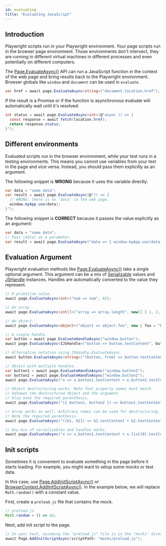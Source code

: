 ```yaml
---
id: evaluating
title: "Evaluating JavaScript"
---
```


## Introduction

Playwright scripts run in your Playwright environment. Your page scripts run in the browser page environment. Those environments don't intersect, they are running in different virtual machines in different processes and even potentially on different computers.

The [Page.EvaluateAsync()](/api/class-page.mdx#page-evaluate) API can run a JavaScript function in the context of the web page and bring results back to the Playwright environment. Browser globals like `window` and `document` can be used in `evaluate`.

```csharp
var href = await page.EvaluateAsync<string>("document.location.href");
```

If the result is a Promise or if the function is asynchronous evaluate will automatically wait until it's resolved:

```csharp
int status = await page.EvaluateAsync<int>(@"async () => {
  const response = await fetch(location.href);
  return response.status;
}");
```

## Different environments

Evaluated scripts run in the browser environment, while your test runs in a testing environments. This means you cannot use variables from your test in the page and vice versa. Instead, you should pass them explicitly as an argument.

The following snippet is **WRONG** because it uses the variable directly:

```csharp
var data = "some data";
var result = await page.EvaluateAsync(@"() => {
  // WRONG: there is no 'data' in the web page.
  window.myApp.use(data);
}");
```

The following snippet is **CORRECT** because it passes the value explicitly as an argument:

```csharp
var data = "some data";
// Pass |data| as a parameter.
var result = await page.EvaluateAsync("data => { window.myApp.use(data); }", data);
```

## Evaluation Argument

Playwright evaluation methods like [Page.EvaluateAsync()](/api/class-page.mdx#page-evaluate) take a single optional argument. This argument can be a mix of [Serializable] values and [JSHandle] instances. Handles are automatically converted to the value they represent.

```csharp
// A primitive value.
await page.EvaluateAsync<int>("num => num", 42);

// An array.
await page.EvaluateAsync<int[]>("array => array.length", new[] { 1, 2, 3 });

// An object.
await page.EvaluateAsync<object>("object => object.foo", new { foo = "bar" });

// A single handle.
var button = await page.EvaluateHandleAsync("window.button");
await page.EvaluateAsync<IJSHandle>("button => button.textContent", button);

// Alternative notation using JSHandle.EvaluateAsync.
await button.EvaluateAsync<string>("(button, from) => button.textContent.substring(from)", 5);

// Object with multiple handles.
var button1 = await page.EvaluateHandleAsync("window.button1");
var button2 = await page.EvaluateHandleAsync("window.button2");
await page.EvaluateAsync("o => o.button1.textContent + o.button2.textContent", new { button1, button2 });

// Object destructuring works. Note that property names must match
// between the destructured object and the argument.
// Also note the required parenthesis.
await page.EvaluateAsync("({ button1, button2 }) => button1.textContent + button2.textContent", new { button1, button2 });

// Array works as well. Arbitrary names can be used for destructuring.
// Note the required parenthesis.
await page.EvaluateAsync("([b1, b2]) => b1.textContent + b2.textContent", new[] { button1, button2 });

// Any mix of serializables and handles works.
await page.EvaluateAsync("x => x.button1.textContent + x.list[0].textContent + String(x.foo)", new { button1, list = new[] { button2 }, foo = null as object });
```

## Init scripts

Sometimes it is convenient to evaluate something in the page before it starts loading. For example, you might want to setup some mocks or test data.

In this case, use [Page.AddInitScriptAsync()](/api/class-page.mdx#page-add-init-script) or [BrowserContext.AddInitScriptAsync()](/api/class-browsercontext.mdx#browser-context-add-init-script). In the example below, we will replace `Math.random()` with a constant value.

First, create a `preload.js` file that contains the mock.

```js
// preload.js
Math.random = () => 42;
```

Next, add init script to the page.

```csharp
// In your test, assuming the "preload.js" file is in the "mocks" directory.
await Page.AddInitScriptAsync(scriptPath: "mocks/preload.js");
```


[Accessibility]: /api/class-accessibility.mdx "Accessibility"
[APIRequest]: /api/class-apirequest.mdx "APIRequest"
[APIRequestContext]: /api/class-apirequestcontext.mdx "APIRequestContext"
[APIResponse]: /api/class-apiresponse.mdx "APIResponse"
[APIResponseAssertions]: /api/class-apiresponseassertions.mdx "APIResponseAssertions"
[Browser]: /api/class-browser.mdx "Browser"
[BrowserContext]: /api/class-browsercontext.mdx "BrowserContext"
[BrowserType]: /api/class-browsertype.mdx "BrowserType"
[CDPSession]: /api/class-cdpsession.mdx "CDPSession"
[CDPSessionEvent]: /api/class-cdpsessionevent.mdx "CDPSessionEvent"
[Clock]: /api/class-clock.mdx "Clock"
[ConsoleMessage]: /api/class-consolemessage.mdx "ConsoleMessage"
[Dialog]: /api/class-dialog.mdx "Dialog"
[Download]: /api/class-download.mdx "Download"
[ElementHandle]: /api/class-elementhandle.mdx "ElementHandle"
[FileChooser]: /api/class-filechooser.mdx "FileChooser"
[FormData]: /api/class-formdata.mdx "FormData"
[Frame]: /api/class-frame.mdx "Frame"
[FrameLocator]: /api/class-framelocator.mdx "FrameLocator"
[JSHandle]: /api/class-jshandle.mdx "JSHandle"
[Keyboard]: /api/class-keyboard.mdx "Keyboard"
[Locator]: /api/class-locator.mdx "Locator"
[LocatorAssertions]: /api/class-locatorassertions.mdx "LocatorAssertions"
[Mouse]: /api/class-mouse.mdx "Mouse"
[Page]: /api/class-page.mdx "Page"
[PageAssertions]: /api/class-pageassertions.mdx "PageAssertions"
[Playwright]: /api/class-playwright.mdx "Playwright"
[PlaywrightAssertions]: /api/class-playwrightassertions.mdx "PlaywrightAssertions"
[Request]: /api/class-request.mdx "Request"
[Response]: /api/class-response.mdx "Response"
[Route]: /api/class-route.mdx "Route"
[Selectors]: /api/class-selectors.mdx "Selectors"
[TimeoutError]: /api/class-timeouterror.mdx "TimeoutError"
[Touchscreen]: /api/class-touchscreen.mdx "Touchscreen"
[Tracing]: /api/class-tracing.mdx "Tracing"
[Video]: /api/class-video.mdx "Video"
[WebError]: /api/class-weberror.mdx "WebError"
[WebSocket]: /api/class-websocket.mdx "WebSocket"
[WebSocketFrame]: /api/class-websocketframe.mdx "WebSocketFrame"
[WebSocketRoute]: /api/class-websocketroute.mdx "WebSocketRoute"
[Worker]: /api/class-worker.mdx "Worker"
[Element]: https://developer.mozilla.org/en-US/docs/Web/API/element "Element"
[EvaluationArgument]: /evaluating.mdx#evaluation-argument "EvaluationArgument"
[Promise]: https://developer.mozilla.org/en-US/docs/Web/JavaScript/Reference/Global_Objects/Promise "Promise"
[iterator]: https://developer.mozilla.org/en-US/docs/Web/JavaScript/Reference/Iteration_protocols "Iterator"
[origin]: https://developer.mozilla.org/en-US/docs/Glossary/Origin "Origin"
[selector]: https://developer.mozilla.org/en-US/docs/Web/CSS/CSS_Selectors "selector"
[Serializable]: https://developer.mozilla.org/en-US/docs/Web/JavaScript/Reference/Global_Objects/JSON/stringify#Description "Serializable"
[UIEvent.detail]: https://developer.mozilla.org/en-US/docs/Web/API/UIEvent/detail "UIEvent.detail"
[UnixTime]: https://en.wikipedia.org/wiki/Unix_time "Unix Time"
[xpath]: https://developer.mozilla.org/en-US/docs/Web/XPath "xpath"

[bool]: https://docs.microsoft.com/en-us/dotnet/api/system.boolean "bool"
[Date]: https://learn.microsoft.com/en-us/dotnet/api/system.datetime "DateTime"
[double]: https://docs.microsoft.com/en-us/dotnet/api/system.double "double"
[byte]: https://docs.microsoft.com/en-us/dotnet/api/system.byte "byte"
[int]: https://docs.microsoft.com/en-us/dotnet/api/system.int32 "int"
[long]: https://docs.microsoft.com/en-us/dotnet/api/system.int64 "long"
[void]: https://docs.microsoft.com/en-us/dotnet/csharp/language-reference/builtin-types/void "void"
[string]: https://docs.microsoft.com/en-us/dotnet/api/system.string "string"
[URL]: https://nodejs.org/api/url.html "URL"
[Regex]: https://docs.microsoft.com/en-us/dotnet/api/system.text.regularexpressions.regex "Regex"

[Action]: https://docs.microsoft.com/en-us/dotnet/api/system.action-1 "Action"
[Func]: https://docs.microsoft.com/en-us/dotnet/api/system.func-2 "Func"
[IEnumerable]: https://docs.microsoft.com/en-us/dotnet/api/system.collections.ienumerable "IEnumerable"
[IDictionary]: https://docs.microsoft.com/en-us/dotnet/api/system.collections.idictionary "IDictionary"
[Task]: https://docs.microsoft.com/en-us/dotnet/api/system.threading.tasks.task?view=net-5.0 "Task"
[IReadOnlyDictionary]: https://docs.microsoft.com/en-us/dotnet/api/system.collections.generic.ireadonlydictionary-2 "IReadOnlyDictionary"
[JsonElement]: https://docs.microsoft.com/en-us/dotnet/api/system.text.json.jsonelement "JsonElement"

[all available image tags]: https://mcr.microsoft.com/en-us/product/playwright/dotnet/about "all available image tags"
[Microsoft Artifact Registry]: https://mcr.microsoft.com/en-us/product/playwright/dotnet/about "Microsoft Artifact Registry"
[Dockerfile.noble]: https://github.com/microsoft/playwright-dotnet/blob/main/utils/docker/Dockerfile.noble "Dockerfile.noble"
